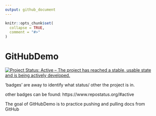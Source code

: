 ```yaml
---
output: github_document
---
```


<!-- README.md is generated from README.Rmd. Please edit that file -->

```r
knitr::opts_chunk$set(
  collapse = TRUE,
  comment = "#>"
)
```

# GitHubDemo

[![Project Status: Active – The project has reached a stable, usable state and is being actively developed.](https://www.repostatus.org/badges/latest/active.svg)](https://www.repostatus.org/#active)

'badges' are away to identify what status/ other the project is in.

other badges can be found:
https://www.repostatus.org/#active

The goal of GitHubDemo is to practice pushing and pulling docs from GitHub
